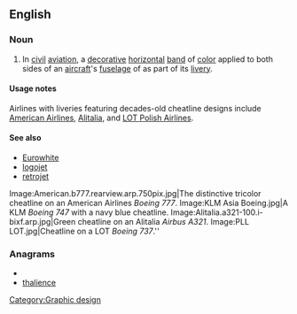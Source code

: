 ==English==

===Noun===
{{en-noun}}

# {{context|aviation}} In [[civil]] [[aviation]], a [[decorative]] [[horizontal]] [[band]] of [[color]] applied to both sides of an [[aircraft]]'s [[fuselage]] of as part of its [[livery]]. 

====Usage notes====
Airlines with liveries featuring decades-old cheatline designs include [[w:American Airlines|American Airlines]], [[w:Alitalia|Alitalia]], and [[w:LOT Polish Airlines|LOT Polish Airlines]]. 

====See also====
*[[Eurowhite]]
*[[logojet]]
*[[retrojet]]
<gallery>
Image:American.b777.rearview.arp.750pix.jpg|The distinctive tricolor cheatline on an American Airlines  ''Boeing 777''.
Image:KLM Asia Boeing.jpg|A KLM ''Boeing 747'' with a navy blue cheatline.
Image:Alitalia.a321-100.i-bixf.arp.jpg|Green cheatline on an Alitalia ''Airbus A321''.
Image:PLL LOT.jpg|Cheatline on a LOT ''Boeing 737''.''
</gallery>

===Anagrams===
* {{alphagram|aceehilnt}}
* [[thalience#English|thalience]]


[[Category:Graphic design]]